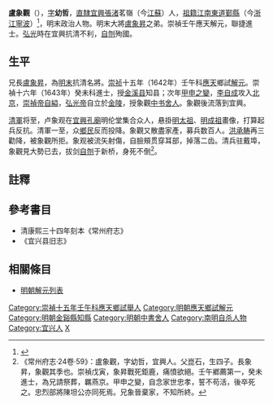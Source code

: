 {{明清人物信息框
| 姓名 = 盧象觀
| 原名 =
| 圖片名稱 = 
| 圖片大小 = 220px
| 圖片說明 = 
| 最高職務 = 中書舍人
| 國家 = 大明
| 爵位 =
| 籍貫 = [[南直隸|直隸]][[宜興縣|宜興]][[張渚鎮|張渚]]茗嶺（今[[江蘇|江蘇]]）<ref>{{Cite web |url=https://www.tongxianghuicn.com/article/1586160.jhtml?libId= |title=文章鄕贤卢象升家书 - 台湾大陆同乡会文献数据库 |access-date=2020-09-30 |archive-date=2021-09-13 |archive-url=https://web.archive.org/web/20210913032414/https://www.tongxianghuicn.com/article/1586160.jhtml?libId= }}</ref>
| 族裔 = 漢族
| 字號 = 字幼哲
| 室名 = 
| 諡號 = 
| 出生日期 = 生年不詳
| 出生地點 = [[南直隸|直隸]][[宜興縣|宜興]][[張渚鎮|張渚]]茗嶺（今[[江蘇|江蘇]]）
| 逝世日期 = [[弘光|弘光]]元年（1645年）
| 逝世地點 = [[南直隸|直隸]][[宜興縣|宜興]]新橋（今[[江蘇|江蘇]]）
| 墓葬 =
| 配偶 =
| 親屬 = 兄[[盧象昇|盧象昇]]、盧象晉
| 出身 = 
*崇禎十五年壬午科應天鄉試第一名舉人
*崇祯十六年癸未科同進士出身
| 經歷 = 
| 著作 =
}}

'''盧象觀'''（{{bd|？||1645年||Lu盧}}），[[表字|字]]'''幼哲'''，[[南直隸|直隸]][[宜興縣|宜興]][[张渚镇|張渚]]茗嶺（今[[江蘇|江蘇]]）人，[[祖籍|祖籍]][[江南東道|江南東道]][[鄞縣|鄞縣]]（今[[浙江|浙江]][[寧波|寧波]]）<ref>{{Cite web |url=http://4g.jiapu.best198.com/g/xin_3882.html |title=家谱分类 江苏宜兴卢氏宗谱: 十四卷：敦本堂_家谱网 - 族谱 |access-date=2020-09-30 |archive-date=2021-09-13 |archive-url=https://web.archive.org/web/20210913025739/http://4g.jiapu.best198.com/g/xin_3882.html }}</ref>，明末政治人物。明末大將[[盧象昇|盧象昇]]之弟。崇禎壬午應天解元，聯捷進士。[[弘光|弘光]]時在宜興抗清不利，[[自刎|自刎]]殉國。

==生平==
兄長[[盧象昇|盧象昇]]，為[[明末|明末]]抗清名將。[[崇祯|崇祯]]十五年（1642年）壬午科[[應天|應天]]鄉試[[解元|解元]]。崇禎十六年（1643年）癸未科進士，授[[金溪县|金溪县]]知县；次年[[甲申之變|甲申之變]]，[[李自成|李自成]]攻入[[北京|北京]]，[[崇禎帝|崇禎帝]][[自縊|自縊]]，[[弘光帝|弘光帝]]自立於[[金陵|金陵]]，授象觀[[中书舍人|中书舍人]]。象觀後流落到宜興。

[[清軍|清軍]]将至，卢象观在[[宜興|宜興]][[孔廟|孔廟]]明伦堂集合众人，悬掛[[明太祖|明太祖]]、[[明成祖|明成祖]]畫像，打算起兵反抗。清軍一至，众[[鄉民|鄉民]]反而投降。象觀又散盡家產，募兵数百人。[[洪承畴|洪承畴]]再三勸降，被象觀所拒。象观被流矢射傷，自臉頰贯穿耳部，掉落二齿。清兵驻戴埠，象觀見大勢已去，拔剑[[自刎|自刎]]于新桥，身死不倒<ref>《常州府志·24卷·59》：盧象觀，字幼哲，宜興人。父崑石，生四子。長象昇，象觀其季也。崇禎戊寅，象昇戰死鉅鹿，痛憤欲絕。壬午鄕薦第一，癸未進士，為兄請祭葬，羈燕京。甲申之變，自念家世忠孝，誓不苟活，後卒死之。忠烈部將陳坦公亦同死焉。兄象晉棄家，不知所終。</ref>。

==註釋==
{{reflist}}

==參考書目==
*清康熙三十四年刻本《常州府志》
*《宜兴县旧志》

==相關條目==
*[[明朝解元列表|明朝解元列表]]

{{規範控制}}
{{崇祯十六年癸未科殿试金榜}}
{{DEFAULTSORT:Lu盧}}

[[Category:崇禎十五年壬午科應天鄉試舉人|Category:崇禎十五年壬午科應天鄉試舉人]]
[[Category:明朝應天鄉試解元|Category:明朝應天鄉試解元]]
[[Category:明朝金谿縣知縣|Category:明朝金谿縣知縣]]
[[Category:明朝中書舍人|Category:明朝中書舍人]]
[[Category:南明自杀人物|Category:南明自杀人物]]
[[Category:宜兴人|Category:宜兴人]]
[[Category:卢姓|X]]